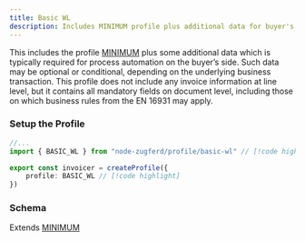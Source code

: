 ```yaml
---
title: Basic WL
description: Includes MINIMUM profile plus additional data for buyer's process automation.
---
```



This includes the profile [MINIMUM](/docs/profiles/minimum) plus some
additional data which is typically required for process automation on the buyer’s side. Such data may
be optional or conditional, depending on the underlying business transaction. This profile does not
include any invoice information at line level, but it contains all mandatory fields on document level,
including those on which business rules from the EN 16931 may apply.

### Setup the Profile

```ts title="invoicer.ts"
//...
import { BASIC_WL } from "node-zugferd/profile/basic-wl" // [!code highlight]

export const invoicer = createProfile({
    profile: BASIC_WL // [!code highlight]
})
```

### Schema

Extends [MINIMUM](/docs/profiles/minimum)

<ProfileTree schema={BASIC_WL.schema} />